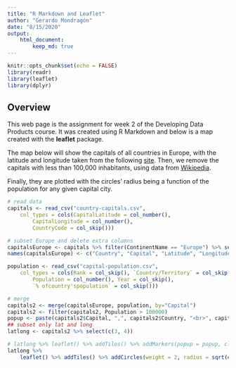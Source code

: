 ```yaml
---
title: "R Markdown and Leaflet"
author: "Gerardo Mondragón"
date: "8/15/2020"
output: 
    html_document:
        keep_md: true
---
```


```r
knitr::opts_chunk$set(echo = FALSE)
library(readr)
library(leaflet)
library(dplyr)
```

## Overview

This web page is the assignment for week 2 of the Developing Data Products course. It was created using R Markdown and below is a map created with the **leaflet** package.

The map below will show the capitals of all countries in Europe, with the latitude and longitude taken from the following [site](http://techslides.com/list-of-countries-and-capitals). Then, we remove the capitals with less than 100,000 inhabitants, using data from [Wikipedia](https://en.wikipedia.org/wiki/List_of_national_capitals_by_population). 

Finally, they are plotted with the circles' radius being a function of the population for any given capital city. 

```r
# read data
capitals <- read_csv("country-capitals.csv", 
    col_types = cols(CapitalLatitude = col_number(), 
        CapitalLongitude = col_number(), 
        CountryCode = col_skip()))

# subset Europe and delete extra columns
capitalsEurope <- capitals %>% filter(ContinentName == "Europe") %>% select(-5)
names(capitalsEurope) <- c("Country", "Capital", "Latitude", "Longitude")
```

```r
population <- read_csv("capital-population.csv", 
    col_types = cols(Rank = col_skip(), `Country/Territory` = col_skip(), 
        Population = col_number(), Year = col_skip(), 
        `% ofcountry'spopulation` = col_skip()))

# merge
capitals2 <- merge(capitalsEurope, population, by="Capital")
capitals2 <- filter(capitals2, Population > 100000)
popup <- paste(capitals2$Capital, ",", capitals2$Country, "<br>", capitals2$Population)
## subset only lat and long
latlong <- capitals2 %>% select(c(3, 4))

```

```r
# latlong %>% leaflet() %>% addTiles() %>% addMarkers(popup = popup, clusterOptions = markerClusterOptions())
latlong %>% 
    leaflet() %>% addTiles() %>% addCircles(weight = 2, radius = sqrt(capitals2$Population) * 100, popup = popup)

```
